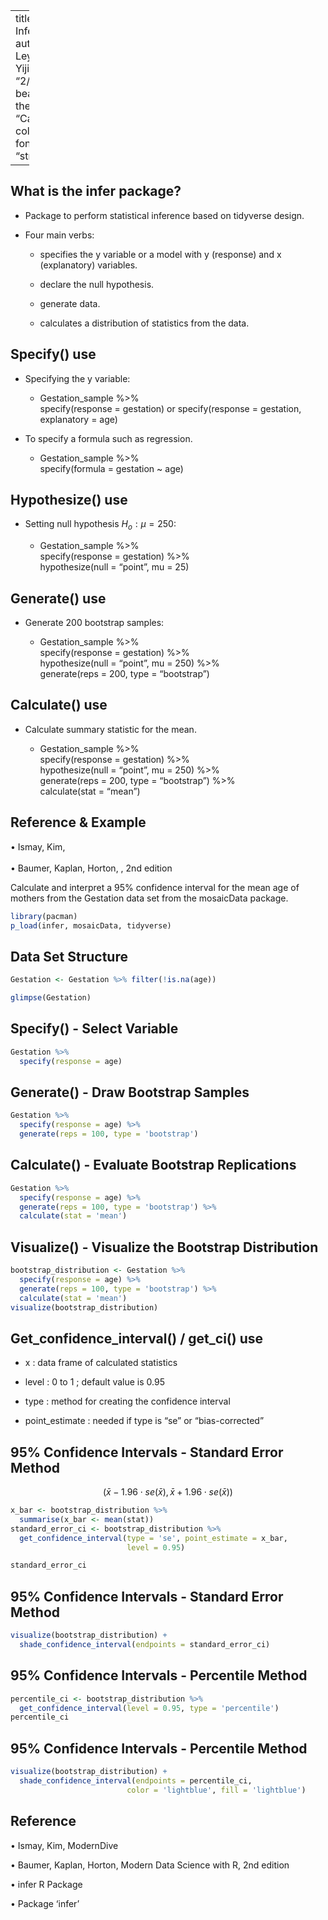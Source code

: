 
---
title: "Bootstrap using Infer package"
author: "Rigoberto Leyva, Xiaodan Chen, Yijie Ying"
date: "2/10/2021"
output:
  beamer_presentation:
    theme: "CambridgeUS"
    colortheme: "dolphin"
    fonttheme: "structurebold"

---


## What is the infer package?

-   Package to perform statistical inference based on tidyverse design.

-   Four main verbs:

    -   \textbf{\textsl{specify()}} specifies the y variable or a model with y (response) and x (explanatory) variables.

    -   \textbf{\textsl{hypothesize()}} declare the null hypothesis.

    -   \textbf{\textsl{generate()}} generate data.

    -   \textbf{\textsl{calculate()}} calculates a distribution of statistics from the data.

## Specify() use

\begin{center}

  \textcolor{purple}{\textbf{\textsl{specify(x, formula, response = NULL, explanatory = NULL, \\
                          success = NULL)}}}

\end{center}

-   Specifying the y variable:

    -   Gestation_sample %\>%\
        specify(response = gestation) or specify(response = gestation, explanatory = age)

-   To specify a formula such as regression.

    -   Gestation_sample %\>%\
        specify(formula = gestation \~ age)

## Hypothesize() use

\begin{center}

  \textcolor{purple}{\textbf{\textsl{hypothesize(x, null, p = NULL, mu = NULL, med = NULL, \\ 
  sigma = NULL)}}}

\end{center}

-   Setting null hypothesis $H_o: \mu = 250$:

    -   Gestation_sample %\>%\
        specify(response = gestation) %\>%\
        hypothesize(null = "point", mu = 25)

## Generate() use

\begin{center}
  
  \textcolor{purple}{\textbf{\textsl{generate(x, reps = 1, type = NULL, ...)}}}

\end{center}

-   Generate 200 bootstrap samples:

    -   Gestation_sample %\>%\
        specify(response = gestation) %\>%\
        hypothesize(null = "point", mu = 250) %\>%\
        generate(reps = 200, type = "bootstrap")

## Calculate() use

\begin{center}

  \textcolor{purple}{\textbf{\textsl{calculate(x,
      stat = c("mean", "median", "sum", "sd", "prop", "count", 
               "diff in means", "diff in medians", "diff in props", 
               "Chisq", "F", "slope", "correlation", "t", "z", 
               "ratio of props", "odds ratio"),
      order = NULL,
      ...
    )}}}
    
\end{center}

-   Calculate summary statistic for the mean.

    -   Gestation_sample %\>%\
        specify(response = gestation) %\>%\
        hypothesize(null = "point", mu = 250) %\>%\
        generate(reps = 200, type = "bootstrap") %\>%\
        calculate(stat = "mean")

## Reference & Example 

\textcolor{purple}{\textbf{Reference:}}

• Ismay, Kim, \textbf{ModernDive}    
\textsl{(https://moderndive.com/index.html)}    
• Baumer, Kaplan, Horton, \textbf{Modern Data Science with R}, 2nd edition  \textsl{(https://mdsr-book.github.io/mdsr2e/index.html)}


\textcolor{purple}{\textbf{Example:}}

Calculate and interpret a 95% confidence interval for the mean age of mothers from the Gestation data set from the mosaicData package.

```r
library(pacman)
p_load(infer, mosaicData, tidyverse)
```

## Data Set Structure

```r
Gestation <- Gestation %>% filter(!is.na(age))
```


\tiny   
```r
glimpse(Gestation)
```

## **Specify()** - Select Variable

\small 
```r
Gestation %>%
  specify(response = age)
```

## **Generate()** - Draw Bootstrap Samples

\small 
```r
Gestation %>%
  specify(response = age) %>%
  generate(reps = 100, type = 'bootstrap')
```

## **Calculate()** - Evaluate Bootstrap Replications

\small 
```r
Gestation %>%
  specify(response = age) %>%
  generate(reps = 100, type = 'bootstrap') %>%
  calculate(stat = 'mean') 
```

## **Visualize()** - Visualize the Bootstrap Distribution

\small 
```r
bootstrap_distribution <- Gestation %>%
  specify(response = age) %>%
  generate(reps = 100, type = 'bootstrap') %>%
  calculate(stat = 'mean') 
visualize(bootstrap_distribution)
```


## Get_confidence_interval() / get_ci() use

\begin{center}

  \textcolor{purple}{\textbf{\textsl{get\_confidence\_interval(x, level = 0.95, 
                         type = "percentile", point\_estimate = NULL)}}}
    
\end{center}


-   \footnotesize x : data frame of calculated statistics 
    
-   level : 0 to 1 ; default value is 0.95

-   type : method for creating the confidence interval

-   point_estimate : needed if type is "se" or "bias-corrected"


## 95% Confidence Intervals - Standard Error Method

$$\big(\bar x - 1.96\cdot se(\bar x), \bar x + 1.96\cdot se(\bar x)\big)$$

\small 
```r
x_bar <- bootstrap_distribution %>% 
  summarise(x_bar <- mean(stat))
standard_error_ci <- bootstrap_distribution %>%
  get_confidence_interval(type = 'se', point_estimate = x_bar, 
                          level = 0.95)

standard_error_ci
```

## 95% Confidence Intervals - Standard Error Method

\small 
```r
visualize(bootstrap_distribution) +
  shade_confidence_interval(endpoints = standard_error_ci)
```

## 95% Confidence Intervals - Percentile Method

\small 
```r
percentile_ci <- bootstrap_distribution %>%
  get_confidence_interval(level = 0.95, type = 'percentile')
percentile_ci
```

## 95% Confidence Intervals - Percentile Method

\small 
```r
visualize(bootstrap_distribution) +
  shade_confidence_interval(endpoints = percentile_ci, 
                          color = 'lightblue', fill = 'lightblue')
```

## Reference

• Ismay, Kim, ModernDive    

\textsl{(https://moderndive.com/index.html)}    

• Baumer, Kaplan, Horton, Modern Data Science with R, 2nd edition  

\textsl{(https://mdsr-book.github.io/mdsr2e/index.html)}

• infer R Package

\textsl{https://infer.netlify.app/index.html}

• Package ‘infer’

\textsl{https://cran.r-project.org/web/packages/infer/infer.pdf}









